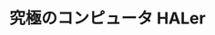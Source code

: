 ﻿---
title: "究極のコンピュータ HALer"
category: "工学院"
vol: "19"
interviewee: "南谷 祟 "
url: ""
tags: []
pdf: "19-1.pdf"
facephoto: ""
career: ""
preface: "------------"
---
